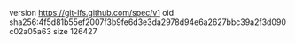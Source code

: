 version https://git-lfs.github.com/spec/v1
oid sha256:4f5d81b55ef2007f3b9fe6d3e3da2978d94e6a2627bbc39a2f3d090c02a05a63
size 126427
